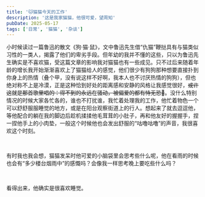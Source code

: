 ```yaml
---
title: '🐱猫猫今天的工作'
description: '这是我家猫猫，他很可爱，望周知'
pubDate: 2025-05-17
tags: ['日常', '猫猫', '杂谈']
---
```



小时候读过一篇鲁迅的散文《狗·猫·鼠》，文中鲁迅先生借“仇猫”鞭挞具有与猫类似习性的一类人，揭露了他们的卑劣手段。但年幼的我并不懂的这些，只以为鲁迅先生确实是不喜欢猫，受这篇文章的影响我对猫猫也有一些成见。只不过后来随着年龄的增长我开始渐渐喜欢上了猫猫给人的感觉，他们很少有狗狗那种想要直接扑到你身上的热情（叠个甲，没有说这样不好啊，我本人也不讨厌热情的狗狗），但也绝对称不上是冷漠，正是这种恰到好处的距离感和安静的风格让我感觉很好，~~或许这就是那首歌里唱的：得不到的永远在骚动，被偏爱的都有恃无恐🫤~~。没什么特别情况的时候大家各忙各的，谁也不打扰谁，我忙着处理我的工作，他忙着物色一个可以舒舒服服睡觉的地方，或是在阳台观察街道上的行人。想起来了就去逗逗他，等他配合的躺在我的脚边后趁机揉揉他毛茸茸的小肚子，再和他友好的握握手，捏一捏他手上的小肉垫，一般这个时候他也会发出舒服的“咕噜咕噜”的声音，我很喜欢这个时刻。

<div class="my-8 grid grid-cols-1 gap-4 md:grid-cols-2">
    <Image url="https://img.picui.cn/free/2025/05/17/68289741b7505.jpg" ratio={9 / 12} description='赏雨的猫猫'/>
    <Image url="https://img.picui.cn/free/2025/05/17/682897e3b25b3.jpg" ratio={9 / 12} description='姿势非常端正的猫猫.'/>
</div>

有时我也我会想，猫猫发呆时他可爱的小脑袋里会思考些什么呢，他在看雨的时候也会有“多少楼台烟雨中”的感慨吗？会像我一样思考晚上要吃些什么吗？

<div class="my-8 grid grid-cols-1 gap-4 md:grid-cols-2">
    <Image url="https://img.picui.cn/free/2025/05/17/682894f968ff0.jpg" ratio={12 / 9} description='如睡的猫猫'/>
    <Image url="https://img.picui.cn/free/2025/05/17/682894f9a4c0d.jpg" ratio={12 / 9} description='睡着的猫猫.'/>
    <Image url="https://img.picui.cn/free/2025/05/17/682894f98d6aa.jpg" ratio={12 / 9} description='睡着的猫猫..'/>
    <Image url="https://img.picui.cn/free/2025/05/17/682894f94aaba.jpg" ratio={12 / 9} description='睡着的猫猫...'/>
</div>

看得出来，他确实是很喜欢睡觉。

<div class="my-8 grid grid-cols-1 gap-4 md:grid-cols-2">
    <Image url="https://img.picui.cn/free/2025/05/17/6828a6ad765ff.jpg" ratio={9 / 12} description='睡成一团的猫猫...'/>
    <Image url="https://img.picui.cn/free/2025/05/17/6828a6ad5c421.jpg" ratio={9 / 12} description='睡的乱七八糟的猫猫...'/>
</div>

